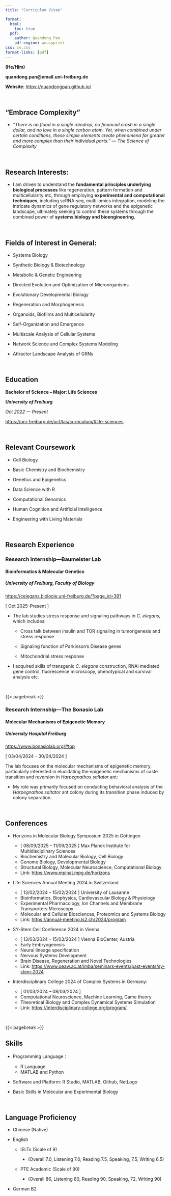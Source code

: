 ```yaml
---
title: "Curriculum Vitae"

format:
  html:
    toc: true
  pdf:
    author: Quandong Pan
    pdf-engine: weasyprint
css: cv.css
format-links: [pdf]
---
```


::: {.print-only .contact-block}
**(He/Him)**

**quandong.pan\@email.uni-freiburg.de**

**Website**: <https://quandongpan.github.io/>
:::

<br>

## “Embrace Complexity”

-   *"There is no flood in a single raindrop, no financial crash in a single dollar, and no love in a single carbon atom. Yet, when combined under certain conditions, these simple elements create phenomena far greater and more complex than their individual parts." --- The Science of Complexity*

<br>

## Research Interests:

-   I am driven to understand the **fundamental principles underlying biological processes** like regeneration, pattern formation and multicellularity etc, through employing **experimental and computational techniques**, including scRNA‐seq, multi-omics integration, modeling the intricate dynamics of gene regulatory networks and the epigenetic landscape, ultimately seeking to control these systems through the combined power of **systems biology and bioengineering**.

<br>

## Fields of Interest in General:

-   Systems Biology

-   Synthetic Biology & Biotechnology

-   Metabolic & Genetic Engineering

-   Directed Evolution and Optimization of Microorganisms

-   Evolutionary Developmental Biology

-   Regeneration and Morphogenesis

-   Organoids, Biofilms and Multicellularity

-   Self-Organization and Emergence

-   Multiscale Analysis of Cellular Systems

-   Network Science and Complex Systems Modeling

-   Attractor Landscape Analysis of GRNs

<br>

## Education

**Bachelor of Science -- Major: Life Sciences**

***University of Freiburg***

*Oct 2022 --- Present*

<https://uni-freiburg.de/ucf/las/curriculum/#life-sciences>

<br>

## Relevant Coursework

-   Cell Biology

-   Basic Chemistry and Biochemistry

-   Genetics and Epigenetics

-   Data Science with R

-   Computational Genomics

-   Human Cognition and Artificial Intelligence

-   Engineering with Living Materials

<br>

## Research Experience {style="page-break-before: no"}

### **Research Internship—Baumeister Lab**

#### Bioinformatics & Molecular Genetics

##### University of Freiburg, Faculty of Biology

<https://celegans.biologie.uni-freiburg.de/?page_id=391>

\[ Oct 2025-Present \]

-   The lab studies stress response and signaling pathways in *C. elegans,* which includes:

    -   Cross talk between insulin and TOR signaling in tumorigenesis and stress response

    -   Signaling function of Parkinson’s Disease genes

    -   Mitochondrial stress response

-   I acquired skills of transgenic *C. elegans* construction, RNAi mediated gene control, fluorescence microscopy, phenotypical and survival analysis etc.

<br>

{{< pagebreak >}}

### Research Internship—The Bonasio Lab

#### Molecular Mechanisms of Epigenetic Memory

##### University Hospital Freiburg

<https://www.bonasiolab.org/#top>

\[ 03/04/2024 – 30/04/2024 \]

The lab focuses on the molecular mechanisms of epigenetic memory, particularly interested in elucidating the epigenetic mechanisms of caste transition and reversion in *Harpegnathos saltator* ant:

-   My role was primarily focused on conducting behavioral analysis of the *Harpegnathos saltator* ant colony during its transition phase induced by colony separation.

<br>

## Conferences

-   Horizons in Molecular Biology Symposium 2025 in Göttingen

    -   \[ 08/09/2025 – 11/09/2025 \] Max Planck Institute for Multidisciplinary Sciences
    -   Biochemistry and Molecular Biology, Cell Biology
    -   Genome Biology, Developmental Biology
    -   Structural Biology, Molecular Neuroscience, Computational Biology
    -   Link: <https://www.mpinat.mpg.de/horizons>

-   Life Sciences Annual Meeting 2024 in Switzerland

    -   \[ 13/02/2024 – 15/02/2024 \] University of Lausanne
    -   Bioinformatics, Biophysics, Cardiovascular Biology & Physiology
    -   Experimental Pharmacology, Ion Channels and Membrane Transporters Microscopy
    -   Molecular and Cellular Biosciences, Proteomics and Systems Biology
    -   Link: <https://annual-meeting.ls2.ch/2024/program>

-   SY-Stem Cell Conference 2024 in Vienna

    -   \[ 13/03/2024 – 15/03/2024 \] Vienna BioCenter, Austria
    -   Early Embryogenesis
    -   Neural lineage specification
    -   Nervous Systems Development
    -   Brain Disease, Regeneration and Novel Technologies
    -   Link: <https://www.oeaw.ac.at/imba/seminars-events/past-events/sy-stem-2024>

-   Interdisciplinary College 2024 of Complex Systems in Germany:

    -   \[ 01/03/2024 – 08/03/2024 \]
    -   Computational Neuroscience, Machine Learning, Game theory
    -   Theoretical Biology and Complex Dynamical Systems Simulation
    -   Link: <https://interdisciplinary-college.org/program/>

<br>

{{< pagebreak >}}

## Skills

-   Programming Language：

    -   R Language
    -   MATLAB and Python

-   Software and Platform: R Studio, MATLAB, Github, NetLogo

-   Basic Skills in Molecular and Experimental Biology

<br>

## Language Proficiency

-   Chinese (Native)

-   English

    -   IELTs (Scale of 9)

        -   (Overall 7.0, Listening 7.0, Reading 7.5, Speaking, 7.5, Writing 6.5)

    -   PTE Academic (Scale of 90)

        -   (Overall 86, Listening 80, Reading 90, Speaking, 72, Writing 90)

-   German B2
